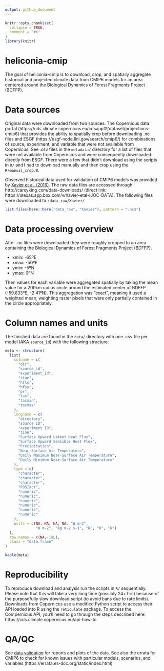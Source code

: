 ```yaml
---
output: github_document
---
```


<!-- README.md is generated from README.Rmd. Please edit that file -->

```r
knitr::opts_chunk$set(
  collapse = TRUE,
  comment = "#>"
)
library(knitr)
```

# heliconia-cmip

<!-- badges: start -->
<!-- badges: end -->

The goal of heliconia-cmip is to download, crop, and spatially aggregate historical and projected climate data from CMIP6 models for an area centered around the Biological Dynamics of Forest Fragments Project (BDFFP).

# Data sources

Original data were downloaded from two sources: The Copernicus data portal (https://cds.climate.copernicus.eu/cdsapp#!/dataset/projections-cmip6) that provides the ability to spatially crop before downloading .nc files and ESGF (https://esgf-node.llnl.gov/search/cmip6/) for combinations of source, experiment, and variable that were not available from Copernicus.  See .csv files in the `metadata/` directory for a list of files that were not available from Copernicus and were consequently downloaded directly from ESGF.  There were a few that didn't download using the scripts in `R/` and I had to download manually and then crop using the `R/manual_crop.R`.

Observed historical data used for validation of CMIP6 models was provided by [Xavier et al. (2016)](https://doi.org/10.1002/joc.4518). The raw data files are accessed through http://careyking.com/data-downloads/ (direct link: https://utexas.app.box.com/v/Xavier-etal-IJOC-DATA).  The following files were downloaded to `/data_raw/Xavier/`

```r
list.files(here::here("data_raw", "Xavier"), pattern = ".nc$")
```


# Data processing overview

After .nc files were downloaded they were roughly cropped to an area containing the Biological Dynamics of Forest Fragments Project (BDFFP).

- xmin: -65ºE
- xmax: -50ºE
- ymin: -5ºN
- ymax: 0ºN

Then values for each variable were aggregated spatially by taking the mean value for a 200km radius circle around the estimated center of BDFFP (-59.833ºE, -2.41ºN).  This aggregation was "exact", meaning it used a weighted mean, weighting raster pixels that were only partially contained in the circle appropriately.

# Column names and units

The finished data are found in the `data/` directory with one .csv file per model (AKA `source_id`) with the following structure:

```r
meta <- structure(
  list(
    colname = c(
      "dir",
      "source_id",
      "experiment_id",
      "time",
      "hfls",
      "hfss",
      "pr",
      "tas",
      "tasmin",
      "tasmax"
    ),
    longname = c(
      "directory",
      "source ID",
      "experiment ID",
      "time",
      "Surface Upward Latent Heat Flux",
      "Surface Upward Sensible Heat Flux",
      "Precipitation",
      "Near-Surface Air Temperature",
      "Daily Maximum Near-Surface Air Temperature",
      "Daily Minimum Near-Surface Air Temperature"
    ), 
    type = c(
      "character",
      "character",
      "character",
      "POSIXct",
      "numeric",
      "numeric",
      "numeric",
      "numeric",
      "numeric",
      "numeric"
    ),
    units = c(NA, NA, NA, NA, "W m-2",
              "W m-2", "kg m-2 s-1", "K", "K", "K")
  ),
  row.names = c(NA,-10L),
  class = "data.frame"
)
```


```r
kable(meta)
```

# Reproducibility

To reproduce download and analysis run the scripts in `R/` sequentially.  Please note that this will take a very long time (possibly 24+ hrs) because of the purposefully slow download script (to avoid bans due to rate limits). Downloads from Copernicus use a modified Python script to access their API loaded into R using the `reticulate` package. To access the Compernicus API, you'll need to go through the steps described here: https://cds.climate.copernicus.eu/api-how-to

# QA/QC

See [data validation](https://brunalab.github.io/heliconia-cmip/) for reports and plots of the data.  See also the errata for CMIP6 to check for known issues with particular models, scenarios, and variables (https://errata.es-doc.org/static/index.html)

